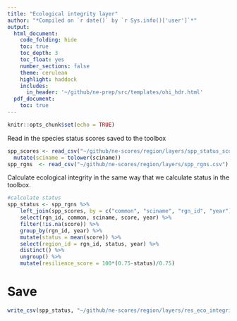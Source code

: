 ```yaml
---
title: "Ecological integrity layer"
author: "*Compiled on `r date()` by `r Sys.info()['user']`*"
output: 
  html_document:
    code_folding: hide
    toc: true
    toc_depth: 3
    toc_float: yes
    number_sections: false
    theme: cerulean
    highlight: haddock
    includes: 
      in_header: '~/github/ne-prep/src/templates/ohi_hdr.html'
  pdf_document:
    toc: true
---
```


```r
knitr::opts_chunk$set(echo = TRUE)
```

Read in the species status scores saved to the toolbox

```r
spp_scores <- read_csv("~/github/ne-scores/region/layers/spp_status_scores.csv") %>%
  mutate(sciname = tolower(sciname))
spp_rgns  <- read_csv("~/github/ne-scores/region/layers/spp_rgns.csv")
```

Calculate ecological integrity in the same way that we calculate status in the toolbox.

```r
#calculate status
spp_status <- spp_rgns %>%
    left_join(spp_scores, by = c("common", "sciname", "rgn_id", "year")) %>%
    select(rgn_id, common, sciname, score, year) %>%
    filter(!is.na(score)) %>%
    group_by(rgn_id, year) %>%
    mutate(status = mean(score)) %>%
    select(region_id = rgn_id, status, year) %>%
    distinct() %>%
    ungroup() %>%
    mutate(resilience_score = 100*(0.75-status)/0.75)
```

# Save

```r
write_csv(spp_status, "~/github/ne-scores/region/layers/res_eco_integrity.csv")
```

